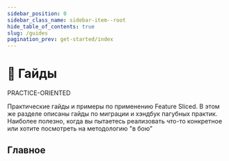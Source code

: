 ```yaml
---
sidebar_position: 0
sidebar_class_name: sidebar-item--root
hide_table_of_contents: true
slug: /guides
pagination_prev: get-started/index
---
```


# 🎯 Гайды

<span class="badge badge--primary margin-bottom--md">PRACTICE-ORIENTED</span>

<p class="summary">
Практические гайды и примеры по применению Feature Sliced. В этом же разделе описаны гайды по миграции и хэндбук пагубных практик. Наиболее полезно, когда вы пытаетесь реализовать что-то конкретное или хотите посмотреть на методологию "в бою"
</p>

## Главное


<Row 
    title="Примеры применения" 
    description="Практические примеры по применению методологии"
    to="/docs/guides/examples"
    Icon={ToolOutlined}
/>
<Row 
    title="Миграция с V1" 
    description="Гайд по миграции и сравнение с FeatureSlices (v1)"
    to="/docs/guides/migration/from-v1"
    Icon={ImportOutlined}
/>
<Row 
    title="Миграция с legacy" 
    description="Поэтапное внедрение практик в легаси-проекты"
    to="/docs/guides/migration/from-legacy"
    Icon={ImportOutlined}
/>
